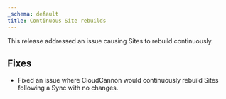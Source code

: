 ```yaml
---
_schema: default
title: Continuous Site rebuilds
---
```

This release addressed an issue causing Sites to rebuild continuously.

## Fixes

* Fixed an issue where CloudCannon would continuously rebuild Sites following a Sync with no changes.
